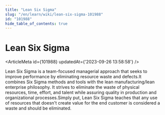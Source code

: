```yaml
---
title: "Lean Six Sigma"
slug: "/en/learn/wiki/lean-six-sigma-101988"
id: "101988"
hide_table_of_contents: true
---
```



# Lean Six Sigma

<ArticleMeta id={101988} updatedAt={'2023-09-26 13:58:58'} />
<div className='border-solid border-b border-t-0 my-4 border-[var(--ifm-color-gray-300)]' />

Lean Six Sigma is a team-focused managerial approach that seeks to improve performance by eliminating resource waste and defects.It combines Six Sigma methods and tools with the lean manufacturing/lean enterprise philosophy. It strives to eliminate the waste of physical resources, time, effort, and talent while assuring quality in production and organizational processes.Simply put, Lean Six Sigma teaches that any use of resources that doesn't create value for the end customer is considered a waste and should be eliminated.
